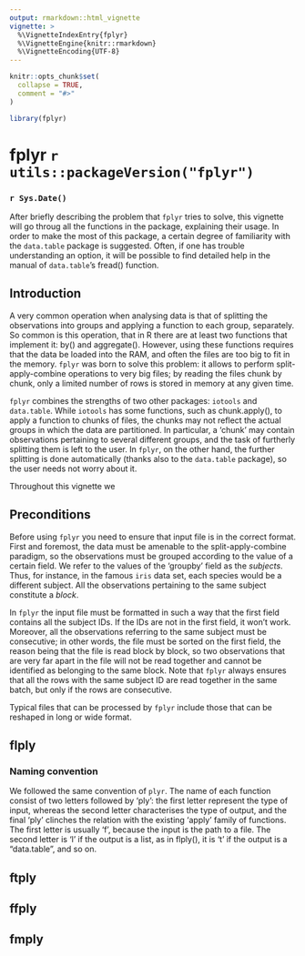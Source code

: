 ```yaml
---
output: rmarkdown::html_vignette
vignette: >
  %\VignetteIndexEntry{fplyr}
  %\VignetteEngine{knitr::rmarkdown}
  %\VignetteEncoding{UTF-8}
---
```


```r
knitr::opts_chunk$set(
  collapse = TRUE,
  comment = "#>"
)
```

```r
library(fplyr)
```

# fplyr `r utils::packageVersion("fplyr")`

### `r Sys.Date()`

After briefly describing the problem that `fplyr` tries to solve, this vignette will go throug all the functions in the package, explaining their usage. In order to make the most of this package, a certain degree of familiarity with the `data.table` package is suggested. Often, if one has trouble understanding an option, it will be possible to find detailed help in the manual of `data.table`'s fread() function.

## Introduction

A very common operation when analysing data is that of splitting the observations into groups and applying a function to each group, separately. So common is this operation, that in R there are at least two functions that implement it: by() and aggregate(). However, using these functions requires that the data be loaded into the RAM, and often the files are too big to fit in the memory. `fplyr` was born to solve this problem: it allows to perform split-apply-combine operations to very big files; by reading the files chunk by chunk, only a limited number of rows is stored in memory at any given time.

`fplyr` combines the strengths of two other packages: `iotools` and `data.table`. While `iotools` has some functions, such as chunk.apply(), to apply a function to chunks of files, the chunks may not reflect the actual groups in which the data are partitioned. In particular, a 'chunk' may contain observations pertaining to several different groups, and the task of furtherly splitting them is left to the user. In `fplyr`, on the other hand, the further splitting is done automatically (thanks also to the `data.table` package), so the user needs not worry about it.

Throughout this vignette we 

## Preconditions

Before using `fplyr` you need to ensure that input file is in the correct format. First and foremost, the data must be amenable to the split-apply-combine paradigm, so the observations must be grouped according to the value of a certain field. We refer to the values of the  'groupby' field as the *subjects*. Thus, for instance, in the famous `iris` data set, each species would be a different subject. All the observations pertaining to the same subject constitute a *block*.

In `fplyr` the input file must be formatted in such a way that the first field contains all the subject IDs. If the IDs are not in the first field, it won't work. Moreover, all the observations referring to the same subject must be consecutive; in other words, the file must be sorted on the first field, the reason being that the file is read block by block, so two observations that are very far apart in the file will not be read together and cannot be identified as belonging to the same block. Note that `fplyr` always ensures that all the rows with the same subject ID are read together in the same batch, but only if the rows are consecutive.

Typical files that can be processed by `fplyr` include those that can be reshaped in long or wide format.

## flply



### Naming convention

We followed the same convention of `plyr`. The name of each function consist of two letters followed by 'ply': the first letter represent the type of input, whereas the second letter characterises the type of output, and the final 'ply' clinches the relation with the existing 'apply' family of functions. The first letter is usually 'f', because the input is the path to a file. The second letter is 'l' if the output is a list, as in flply(), it is 't' if the output is a "data.table", and so on.

## ftply

## ffply

## fmply